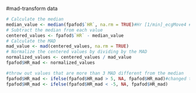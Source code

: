 #mad-transform data
```{r}
 
# Calculate the median
median_value <- median(fpafod$`HR`, na.rm = TRUE)#Hr [1/min]_ecgMove4 #`Hr [1/min]_EcgMove4`
# Subtract the median from each value
centered_values <- fpafod$`HR` - median_value
# Calculate the MAD
mad_value <- mad(centered_values, na.rm = TRUE)
# Normalize the centered values by dividing by the MAD
normalized_values <- centered_values / mad_value
fpafod$HR_mad <- normalized_values

#throw out values that are more than 3 MAD different from the median
fpafod$HR_mad <- ifelse(fpafod$HR_mad > 5, NA, fpafod$HR_mad)#changed this to value 5 with VP 52! (VP 53-60 had value 3)
fpafod$HR_mad <- ifelse(fpafod$HR_mad < -5, NA, fpafod$HR_mad)

```